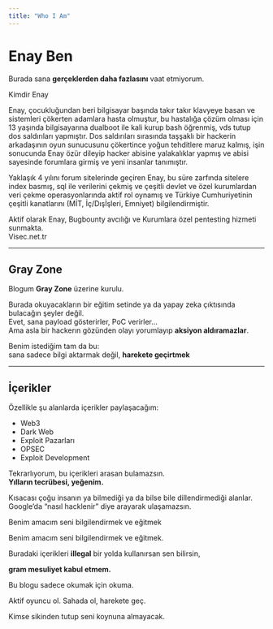 ```yaml
---
title: "Who I Am"
---
```


# Enay Ben

Burada sana **gerçeklerden daha fazlasını** vaat etmiyorum.

<Frame>
  Kimdir Enay
</Frame>

Enay, çocukluğundan beri bilgisayar başında takır takır klavyeye basan ve sistemleri çökerten adamlara hasta olmuştur, bu hastalığa çözüm olması için 13 yaşında bilgisayarına dualboot ile kali kurup bash öğrenmiş, vds tutup dos saldırıları yapmıştır. Dos saldırıları sırasında taşşaklı bir hackerin arkadaşının oyun sunucusunu çökertince yoğun tehditlere maruz kalmış, işin sonucunda Enay özür dileyip hacker abisine yalakalıklar yapmış ve abisi sayesinde forumlara girmiş ve yeni insanlar tanımıştır.

Yaklaşık 4 yılını forum sitelerinde geçiren Enay, bu süre zarfında sitelere index basmış, sql ile verilerini çekmiş ve çeşitli devlet ve özel kurumlardan veri çekme operasyonlarında aktif rol oynamış ve Türkiye Cumhuriyetinin çeşitli kanatlarını (MİT, İç/Dışİşleri, Emniyet) bilgilendirmiştir.

Aktif olarak Enay, Bugbounty avcılığı ve Kurumlara özel pentesting hizmeti sunmakta.\
Visec.net.tr

---

## Gray Zone

Blogum **Gray Zone** üzerine kurulu.

Burada okuyacakların bir eğitim setinde ya da yapay zeka çıktısında bulacağın şeyler değil.\
Evet, sana payload gösterirler, PoC verirler…\
Ama asla bir hackerın gözünden olayı yorumlayıp **aksiyon aldıramazlar**.

Benim istediğim tam da bu:\
sana sadece bilgi aktarmak değil, **harekete geçirtmek**

---

## İçerikler

Özellikle şu alanlarda içerikler paylaşacağım:

- Web3
- Dark Web
- Exploit Pazarları
- OPSEC
- Exploit Development

Tekrarlıyorum, bu içerikleri arasan bulamazsın.\
**Yılların tecrübesi, yeğenim.**

Kısacası çoğu insanın ya bilmediği ya da bilse bile dillendirmediği alanlar.\
Google’da “nasıl hacklenir” diye arayarak ulaşamazsın.

Benim amacım seni bilgilendirmek ve eğitmek

<Danger>
  Benim amacım seni bilgilendirmek ve eğitmek.

  Buradaki içerikleri **illegal** bir yolda kullanırsan sen bilirsin,

  **gram mesuliyet kabul etmem.**
</Danger>

<Danger>
  Bu blogu sadece okumak için okuma.

  Aktif oyuncu ol. Sahada ol, harekete geç.

  Kimse sikinden tutup seni koynuna almayacak.
</Danger>